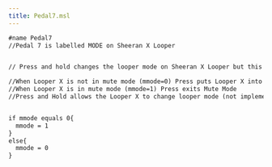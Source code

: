 ```yaml
---
title: Pedal7.msl
---
```


```default
#name Pedal7
//Pedal 7 is labelled MODE on Sheeran X Looper


// Press and hold changes the looper mode on Sheeran X Looper but this is not implemented here.

//When Looper X is not in mute mode (mmode=0) Press puts Looper X into Mute Mode
//When Looper X is in mute mode (mmode=1) Press exits Mute Mode
//Press and Hold allows the Looper X to change looper mode (not implemented yet)


if mmode equals 0{
  mmode = 1
}
else{
  mmode = 0
}
```